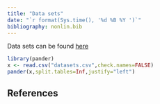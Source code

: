 ```yaml
---
title: "Data sets"
date: "`r format(Sys.time(), '%d %B %Y ')`"
bibliography: nonlin.bib
---
```


Data sets can be found [here](https://github.com/bbolker/quebec_2019/tree/master/data)

```r
library(pander)
x <- read.csv("datasets.csv",check.names=FALSE)
pander(x,split.tables=Inf,justify="left")
```

## References

